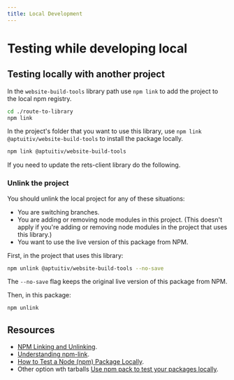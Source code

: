 ```yaml
---
title: Local Development
---
```


# Testing while developing local

## Testing locally with another project

In the `website-build-tools` library path use `npm link` to add the project to the local npm registry.

```bash
cd ./route-to-library
npm link
```

In the project's folder that you want to use this library, use `npm link @aptuitiv/website-build-tools` to install the package locally.

```bash
npm link @aptuitiv/website-build-tools
```

If you need to update the rets-client library do the following.

### Unlink the project

You should unlink the local project for any of these situations:

- You are switching branches.
- You are adding or removing node modules in this project. (This doesn't apply if you're adding or removing node modules in the project that uses this library.)
- You want to use the live version of this package from NPM.

First, in the project that uses this library:

```bash
npm unlink @aptuitiv/website-build-tools --no-save
```

The `--no-save` flag keeps the original live version of this package from NPM.

Then, in this package:

```bash
npm unlink
```

## Resources

- [NPM Linking and Unlinking](https://dev.to/erinbush/npm-linking-and-unlinking-2h1g).
- [Understanding npm-link](https://medium.com/dailyjs/how-to-use-npm-link-7375b6219557).
- [How to Test a Node (npm) Package Locally](https://javascript.plainenglish.io/how-to-test-a-node-package-locally-8dde33e642df).
- Other option wth tarballs [Use npm pack to test your packages locally](https://dev.to/scooperdev/use-npm-pack-to-test-your-packages-locally-486e).

